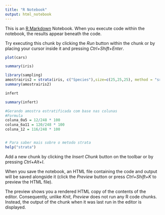 ```yaml
---
title: "R Notebook"
output: html_notebook
---
```


This is an [R Markdown](http://rmarkdown.rstudio.com) Notebook. When you execute code within the notebook, the results appear beneath the code. 

Try executing this chunk by clicking the *Run* button within the chunk or by placing your cursor inside it and pressing *Ctrl+Shift+Enter*. 

```r
plot(cars)
```

```r
summary(iris)
```

```r
library(sampling)
amostrairis2 = strata(iris, c("Species"),size=c(25,25,25), method = "srswor")
summary(amostrairis2)
```

```r
infert
```

```r
summary(infert)
```

```r
#Gerando amostra estratificada com base nas colunas
#Formula
coluna_0a5 = 12/248 * 100
coluna_6a11 = 120/248 * 100 
coluna_12 = 116/248 * 100
```

```r

```

```r
# Para saber mais sobre o metodo strata
help("strata")
```


Add a new chunk by clicking the *Insert Chunk* button on the toolbar or by pressing *Ctrl+Alt+I*.

When you save the notebook, an HTML file containing the code and output will be saved alongside it (click the *Preview* button or press *Ctrl+Shift+K* to preview the HTML file).

The preview shows you a rendered HTML copy of the contents of the editor. Consequently, unlike *Knit*, *Preview* does not run any R code chunks. Instead, the output of the chunk when it was last run in the editor is displayed.
